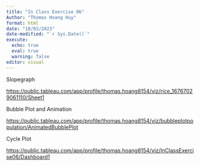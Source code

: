 ```yaml
---
title: "In Class Exercise 06"
Author: "Thomas Hoang Huy"
format: html
date: "18/02/2023"
date-modified: "`r Sys.Date()`"
execute:
  echo: true
  eval: true
  warning: false
editor: visual 
---
```


Slopegraph

<https://public.tableau.com/app/profile/thomas.hoang8154/viz/rice_16767029061110/Sheet1>

Bubble Plot and Animation

<https://public.tableau.com/app/profile/thomas.hoang8154/viz/bubbleplotpopulation/AnimatedBubblePlot>

Cycle Plot

<https://public.tableau.com/app/profile/thomas.hoang8154/viz/InClassExercise06/Dashboard1>
